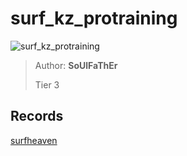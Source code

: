 
# surf_kz_protraining

![surf_kz_protraining](https://raw.githubusercontent.com/Sayt123/SurfMapPics/Maps-and-bonuses/csgo/surf_kz_protraining.jpg)

> Author: **SoUlFaThEr**
>
> Tier 3

## Records

[surfheaven](https://surfheaven.eu/map/surf_kz_protraining)
